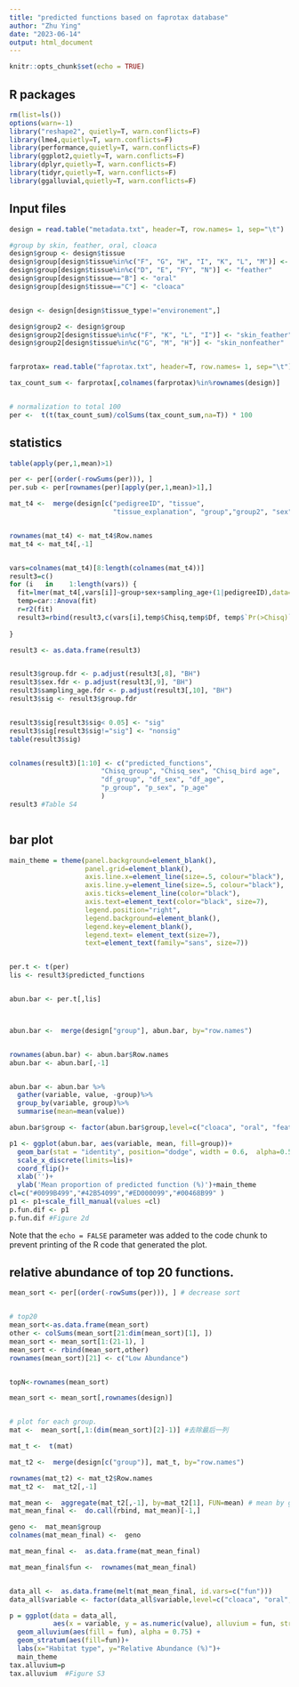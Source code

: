 ---
title: "predicted functions based on faprotax database"
author: "Zhu Ying"
date: "2023-06-14"
output: html_document
---

```{r setup, include=FALSE}
knitr::opts_chunk$set(echo = TRUE)
```

## R packages


```{r}
rm(list=ls())
options(warn=-1)
library("reshape2", quietly=T, warn.conflicts=F)
library(lme4,quietly=T, warn.conflicts=F)
library(performance,quietly=T, warn.conflicts=F)
library(ggplot2,quietly=T, warn.conflicts=F)
library(dplyr,quietly=T, warn.conflicts=F)
library(tidyr,quietly=T, warn.conflicts=F)
library(ggalluvial,quietly=T, warn.conflicts=F)
```


## Input files
```{r}
design = read.table("metadata.txt", header=T, row.names= 1, sep="\t") 

#group by skin, feather, oral, cloaca
design$group <- design$tissue
design$group[design$tissue%in%c("F", "G", "H", "I", "K", "L", "M")] <- "skin"
design$group[design$tissue%in%c("D", "E", "FY", "N")] <- "feather"
design$group[design$tissue=="B"] <- "oral"
design$group[design$tissue=="C"] <- "cloaca"


design <- design[design$tissue_type!="environement",]

design$group2 <- design$group
design$group2[design$tissue%in%c("F", "K", "L", "I")] <- "skin_feather"
design$group2[design$tissue%in%c("G", "M", "H")] <- "skin_nonfeather"


farprotax= read.table("faprotax.txt", header=T, row.names= 1, sep="\t")

tax_count_sum <- farprotax[,colnames(farprotax)%in%rownames(design)]


# normalization to total 100 
per <-  t(t(tax_count_sum)/colSums(tax_count_sum,na=T)) * 100 


```

## statistics
```{r}
table(apply(per,1,mean)>1)

per <- per[(order(-rowSums(per))), ]
per.sub <- per[rownames(per)[apply(per,1,mean)>1],]

mat_t4 <-  merge(design[c("pedigreeID", "tissue", 
                          "tissue_explanation", "group","group2", "sex", "sampling_age")], t(per.sub), by="row.names")


rownames(mat_t4) <- mat_t4$Row.names
mat_t4 <- mat_t4[,-1]


vars=colnames(mat_t4)[8:length(colnames(mat_t4))]
result3=c()
for (i   in    1:length(vars)) {
  fit=lmer(mat_t4[,vars[i]]~group+sex+sampling_age+(1|pedigreeID),data=mat_t4,REML=T) 
  temp=car::Anova(fit)
  r=r2(fit)
  result3=rbind(result3,c(vars[i],temp$Chisq,temp$Df, temp$`Pr(>Chisq)`, r$R2_conditional,r$R2_marginal))
  
}

result3 <- as.data.frame(result3)


result3$group.fdr <- p.adjust(result3[,8], "BH")
result3$sex.fdr <- p.adjust(result3[,9], "BH")
result3$sampling_age.fdr <- p.adjust(result3[,10], "BH")
result3$sig <- result3$group.fdr


result3$sig[result3$sig< 0.05] <- "sig"
result3$sig[result3$sig!="sig"] <- "nonsig"
table(result3$sig)  


colnames(result3)[1:10] <- c("predicted_functions", 
                       "Chisq_group", "Chisq_sex", "Chisq_bird age",
                       "df_group", "df_sex", "df_age",
                       "p_group", "p_sex", "p_age"
                       )
result3 #Table S4



```





## bar plot
```{r , echo=FALSE}
main_theme = theme(panel.background=element_blank(),
                   panel.grid=element_blank(),
                   axis.line.x=element_line(size=.5, colour="black"),
                   axis.line.y=element_line(size=.5, colour="black"),
                   axis.ticks=element_line(color="black"),
                   axis.text=element_text(color="black", size=7),
                   legend.position="right",
                   legend.background=element_blank(),
                   legend.key=element_blank(),
                   legend.text= element_text(size=7),
                   text=element_text(family="sans", size=7))


per.t <- t(per)
lis <- result3$predicted_functions


abun.bar <- per.t[,lis]



abun.bar <-  merge(design["group"], abun.bar, by="row.names")


rownames(abun.bar) <- abun.bar$Row.names
abun.bar <- abun.bar[,-1]


abun.bar <- abun.bar %>%
  gather(variable, value, -group)%>%
  group_by(variable, group)%>%
  summarise(mean=mean(value))

abun.bar$group <- factor(abun.bar$group,level=c("cloaca", "oral", "feather", "skin"))

p1 <- ggplot(abun.bar, aes(variable, mean, fill=group))+
  geom_bar(stat = "identity", position="dodge", width = 0.6,  alpha=0.5)+
  scale_x_discrete(limits=lis)+
  coord_flip()+
  xlab('')+
  ylab('Mean proportion of predicted function (%)')+main_theme
cl=c("#0099B499","#42B54099","#ED000099","#00468B99" )
p1 <- p1+scale_fill_manual(values =cl)
p.fun.dif <- p1
p.fun.dif #Figure 2d
```

Note that the `echo = FALSE` parameter was added to the code chunk to prevent printing of the R code that generated the plot.



## relative abundance of top 20 functions.
```{r}
mean_sort <- per[(order(-rowSums(per))), ] # decrease sort


# top20
mean_sort<-as.data.frame(mean_sort)
other <- colSums(mean_sort[21:dim(mean_sort)[1], ])
mean_sort <- mean_sort[1:(21-1), ]
mean_sort <- rbind(mean_sort,other)
rownames(mean_sort)[21] <- c("Low Abundance")


topN<-rownames(mean_sort)

mean_sort <- mean_sort[,rownames(design)]


# plot for each group. 
mat <-  mean_sort[,1:(dim(mean_sort)[2]-1)] #去除最后一列

mat_t <-  t(mat)

mat_t2 <-  merge(design[c("group")], mat_t, by="row.names")

rownames(mat_t2) <- mat_t2$Row.names
mat_t2 <-  mat_t2[,-1]

mat_mean <-  aggregate(mat_t2[,-1], by=mat_t2[1], FUN=mean) # mean by group
mat_mean_final <-  do.call(rbind, mat_mean)[-1,]

geno <-  mat_mean$group
colnames(mat_mean_final) <-  geno

mat_mean_final <-  as.data.frame(mat_mean_final)

mat_mean_final$fun <-  rownames(mat_mean_final)


data_all <-  as.data.frame(melt(mat_mean_final, id.vars=c("fun")))
data_all$variable <- factor(data_all$variable,level=c("cloaca", "oral", "feather", "skin"))

p = ggplot(data = data_all, 
           aes(x = variable, y = as.numeric(value), alluvium = fun, stratum=fun)) +
  geom_alluvium(aes(fill = fun), alpha = 0.75) +
  geom_stratum(aes(fill=fun))+
  labs(x="Habitat type", y="Relative Abundance (%)")+
  main_theme 
tax.alluvium=p
tax.alluvium  #Figure S3



```

